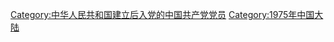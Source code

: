 [[Category:中华人民共和国建立后入党的中国共产党党员|Category:中华人民共和国建立后入党的中国共产党党员]]
[[Category:1975年中国大陆|Category:1975年中国大陆]]
